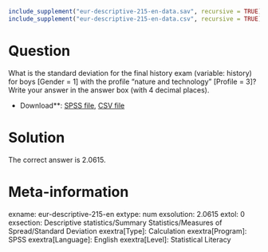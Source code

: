 ```r
include_supplement("eur-descriptive-215-en-data.sav", recursive = TRUE)
include_supplement("eur-descriptive-215-en-data.csv", recursive = TRUE)
```

Question
========
What is the standard deviation for the final history exam (variable: history) for boys [Gender = 1] with the profile "nature and technology" [Profile = 3]? Write your answer in the answer box (with 4 decimal places).

* Download**: [SPSS file](eur-descriptive-215-en-data.sav), [CSV file](eur-descriptive-215-en-data.csv)


Solution
========
The correct answer is 2.0615.

Meta-information
================
exname: eur-descriptive-215-en
extype: num
exsolution: 2.0615
extol: 0
exsection: Descriptive statistics/Summary Statistics/Measures of Spread/Standard Deviation
exextra[Type]: Calculation
exextra[Program]: SPSS
exextra[Language]: English
exextra[Level]: Statistical Literacy
